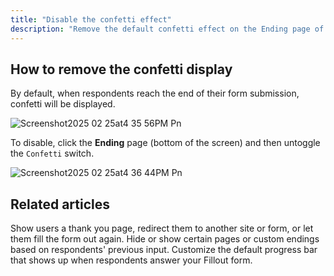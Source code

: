 ```yaml
---
title: "Disable the confetti effect"
description: "Remove the default confetti effect on the Ending page of your Fillout forms. "
---
```


## How to remove the confetti display

By default, when respondents reach the end of their form submission, confetti will be displayed.

![Screenshot2025 02 25at4 35 56PM Pn](/images/Screenshot2025-02-25at4.35.56PM.png)

To disable, click the **Ending** page (bottom of the screen) and then untoggle the `Confetti` switch.

![Screenshot2025 02 25at4 36 44PM Pn](/images/Screenshot2025-02-25at4.36.44PM.png)

## **Related articles**

<CardGroup cols={3}>
  <Card title="Ending page" icon="party-bell" iconType="regular" color="#FFC738">
    Show users a thank you page, redirect them to another site or form, or let them fill the form out again.
  </Card>
  <Card title="Page logic" icon="diagram-project" iconType="regular" color="#FFC738">
    Hide or show certain pages or custom endings based on respondents' previous input.
  </Card>
  <Card title="Progress bar" icon="bars-progress" iconType="regular" color="#FFC738">
    Customize the default progress bar that shows up when respondents answer your Fillout form.
  </Card>
</CardGroup>